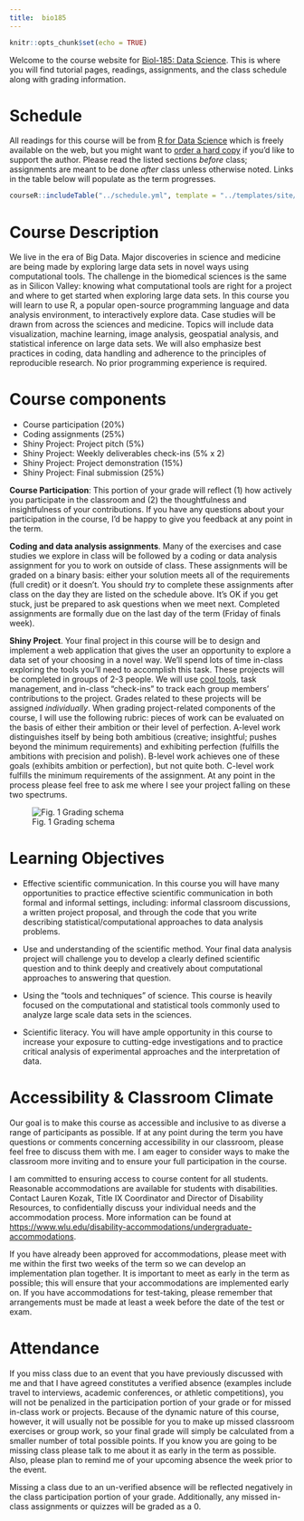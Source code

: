 ```yaml
---
title:  bio185
---
```


```r
knitr::opts_chunk$set(echo = TRUE)
```

Welcome to the course website for [Biol-185: Data Science](https://en.wikipedia.org/wiki/Data_science).  This is where you will find tutorial pages, readings, assignments, and the class schedule along with grading information.

# Schedule

All readings for this course will be from [R for Data Science](http://r4ds.had.co.nz/index.html) which is freely available on the web, but you might want to [order a hard copy](https://www.amazon.com/Data-Science-Transform-Visualize-Model/dp/1491910399) if you'd like to support the author.  Please read the listed sections *before* class; assignments are meant to be done *after* class unless otherwise noted.  Links in the table below will populate as the term progresses.

```r
courseR::includeTable("../schedule.yml", template = "../templates/site/table.html", widths = c(1, 3, 4, 4))
```

# Course Description

We live in the era of Big Data. Major discoveries in science and medicine are being made by exploring large data sets in novel ways using computational tools.  The challenge in the biomedical sciences is the same as in Silicon Valley: knowing what computational tools are right for a project and where to get started when exploring large data sets.  In this course you will learn to use R, a popular open-source programming language and data analysis environment, to interactively explore data.  Case studies will be drawn from across the sciences and medicine.  Topics will include data visualization, machine learning, image analysis, geospatial analysis, and statistical inference on large data sets.  We will also emphasize best practices in coding, data handling and adherence to the principles of reproducible research.  No prior programming experience is required.

# Course components

* Course participation (20%)
* Coding assignments (25%)
* Shiny Project: Project pitch (5%)
* Shiny Project: Weekly deliverables check-ins (5% x 2)
* Shiny Project: Project demonstration (15%)
* Shiny Project: Final submission (25%)

**Course Participation**:  This portion of your grade will reflect (1) how actively you participate in the classroom and (2) the thoughtfulness and insightfulness of your contributions.  If you have any questions about your participation in the course, I’d be happy to give you feedback at any point in the term.

**Coding and data analysis assignments**.  Many of the exercises and case studies we explore in class will be followed by a coding or data analysis assignment for you to work on outside of class.  These assignments will be graded on a binary basis:  either your solution meets all of the requirements (full credit) or it doesn’t.  You should *try* to complete these assignments after class on the day they are listed on the schedule above.  It's OK if you get stuck, just be prepared to ask questions when we meet next.  Completed assignments are formally due on the last day of the term (Friday of finals week).

**Shiny Project**.  Your final project in this course will be to design and implement a web application that gives the user an opportunity to explore a data set of your choosing in a novel way.  We'll spend lots of time in-class exploring the tools you'll need to accomplish this task.  These projects will be completed in groups of 2-3 people.  We will use [cool tools](https://github.com/), task management, and in-class "check-ins" to track each group members' contributions to the project. Grades related to these projects will be assigned *individually*.  When grading project-related components of the course, I will use the following rubric: pieces of work can be evaluated on the basis of either their ambition or their level of perfection.  A-level work distinguishes itself by being both ambitious (creative; insightful; pushes beyond the minimum requirements) and exhibiting perfection (fulfills the ambitions with precision and polish).  B-level work achieves one of these goals (exhibits ambition or perfection), but not quite both.  C-level work fulfills the minimum requirements of the assignment.  At any point in the process please feel free to ask me where I see your project falling on these two spectrums.

![Fig. 1 Grading schema][gradingModel]

# Learning Objectives

* Effective scientific communication.  In this course you will have many opportunities to practice effective scientific communication in both formal and informal settings, including:  informal classroom discussions, a written project proposal, and through the code that you write describing statistical/computational approaches to data analysis problems.

* Use and understanding of the scientific method.  Your final data analysis project will challenge you to develop a clearly defined scientific question and to think deeply and creatively about computational approaches to answering that question.

* Using the “tools and techniques” of science.  This course is heavily focused on the computational and statistical tools commonly used to analyze large scale data sets in the sciences.

* Scientific literacy.  You will have ample opportunity in this course to increase your exposure to cutting-edge investigations and to practice critical analysis of experimental approaches and the interpretation of data.

# Accessibility & Classroom Climate

Our goal is to make this course as accessible and inclusive to as diverse a range of participants as possible.  If at any point during the term you have questions or comments concerning accessibility in our classroom, please feel free to discuss them with me.  I am eager to consider ways to make the classroom more inviting and to ensure your full participation in the course.

I am committed to ensuring access to course content for all students. Reasonable accommodations are available for students with disabilities. Contact Lauren Kozak, Title IX Coordinator and Director of Disability Resources, to confidentially discuss your individual needs and the accommodation process. More information can be found at [https://www.wlu.edu/disability-accommodations/undergraduate-accommodations]().

If you have already been approved for accommodations, please meet with me within the first two weeks of the term so we can develop an implementation plan together. It is important to meet as early in the term as possible; this will ensure that your accommodations are implemented early on. If you have accommodations for test-taking, please remember that arrangements must be made at least a week before the date of the test or exam.

# Attendance

If you miss class due to an event that you have previously discussed with me and that I have agreed constitutes a verified absence (examples include travel to interviews, academic conferences, or athletic competitions), you will not be penalized in the participation portion of your grade or for missed in-class work or projects.  Because of the dynamic nature of this course, however, it will usually not be possible for you to make up missed classroom exercises or group work, so your final grade will simply be calculated from a smaller number of total possible points.  If you know you are going to be missing class please talk to me about it as early in the term as possible.   Also, please plan to remind me of your upcoming absence the week prior to the event.

Missing a class due to an un-verified absence will be reflected negatively in the class participation portion of your grade.  Additionally, any missed in-class assignments or quizzes will be graded as a 0.

[gradingModel]: img/gradingModel.png "Grading model"
